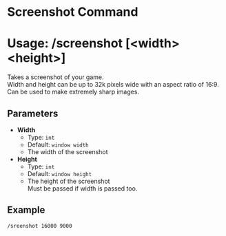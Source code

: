 # Screenshot Command
# Usage: /screenshot \[<width\> <height\>]
Takes a screenshot of your game.  
Width and height can be up to 32k pixels wide with an aspect ratio of 16:9.  
Can be used to make extremely sharp images.

## Parameters
- **Width**
  + Type: `int`
  + Default: `window width`
  + The width of the screenshot
- **Height**
  + Type: `int`
  + Default: `window height`
  + The height of the screenshot  
    Must be passed if width is passed too.

## Example
`/sreenshot 16000 9000`
